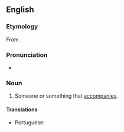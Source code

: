 ==English==

===Etymology===
From {{suffix|accompany|er|id2=agent noun|lang=en}}.

===Pronunciation===
* {{a|UK}} {{IPA|/əˈkʌmp(ə)nɪə/|lang=en}}

===Noun===
{{en-noun}}

# Someone or something that [[accompany|accompanies]].

====Translations====
{{trans-top|someone or something that accompanies}}
* Portuguese: {{t+|pt|acompanhante|m-f}}
{{trans-mid}}
{{trans-bottom}}